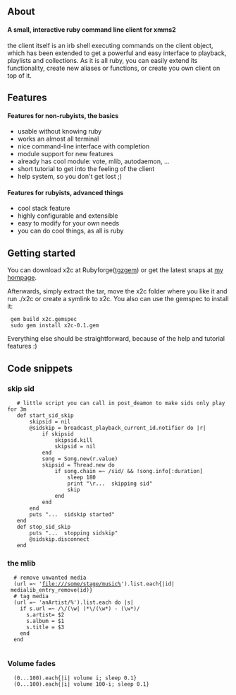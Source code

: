 {{Client| name=x2c| author=[[Daniel Waber]]| website=http://forti.ath.cx:20480/pro/x2c| version=alpha| devlanguage=ruby| ui=Console| screenshots= [http://forti.ath.cx:20480/file/x2c/x2c-1.png] [http://forti.ath.cx:20480/file/x2c/x2c-2.png]| description= x2c is a small, interactive ruby command line client for xmms2}}

== About ==
==== A small, interactive ruby command line client for xmms2 ====

the client itself is an irb shell executing commands on the client object, which has been extended to get a powerful and easy interface to playback, playlists and collections. As it is all ruby, you can easily extend its functionality, create new aliases or functions, or create you own client on top of it.

== Features ==
====Features for non-rubyists, the basics====
* usable without knowing ruby
* works an almost all terminal
* nice command-line interface with completion
* module support for new features
* already has cool module: vote, mlib, autodaemon, ...
* short tutorial to get into the feeling of the client
* help system, so you don't get lost ;)

====Features for rubyists, advanced things====

* cool stack feature
* highly configurable and extensible
* easy to modify for your own needs
* you can do cool things, as all is ruby

== Getting started ==
You can download x2c at Rubyforge([http://rubyforge.org/frs/download.php/22175/x2c-0.1.tgz tgz][http://rubyforge.org/frs/download.php/22176/x2c-0.1.gem gem]) or get the latest snaps at [http://forti.ath.cx:20480/pro/x2c my hompage].

Afterwards, simply extract the tar, move the x2c folder where you like it
and run ./x2c or create a symlink to x2c. You also can use the gemspec to install it:
  gem build x2c.gemspec
  sudo gem install x2c-0.1.gem

Everything else should be straightforward, because of the help and tutorial features :)

== Code snippets ==

=== skip sid ===
    # little script you can call in post_deamon to make sids only play for 3m
    def start_sid_skip
        skipsid = nil
        @sidskip = broadcast_playback_current_id.notifier do |r|
            if skipsid
                skipsid.kill 
                skipsid = nil
            end
            song = Song.new(r.value)
            skipsid = Thread.new do
                if song.chain =~ /sid/ && !song.info[:duration]
                    sleep 180
                    print "\r...  skipping sid"
                    skip
                end
            end
        end
        puts "...  sidskip started"
    end
    def stop_sid_skip
        puts "...  stopping sidskip"
        @sidskip.disconnect
    end

=== the mlib ===
   # remove unwanted media
   (url =~ 'file:///some/stage/music%').list.each{|id| medialib_entry_remove(id)}
   # tag media
   (url =~ 'anArtist/%').list.each do |s|
     if s.url =~ /\/(\w| )*\/(\w*) - (\w*)/
       s.artist= $2
       s.album = $1
       s.title = $3
     end
   end
   

=== Volume fades ===
   (0...100).each{|i| volume i; sleep 0.1}
   (0...100).each{|i| volume 100-i; sleep 0.1}